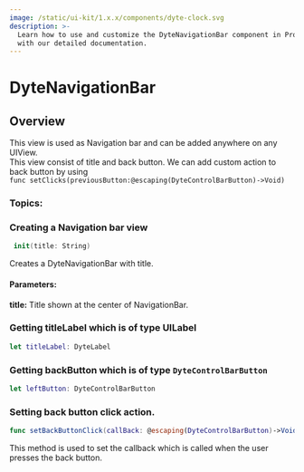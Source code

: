 ```yaml
---
image: /static/ui-kit/1.x.x/components/dyte-clock.svg
description: >-
  Learn how to use and customize the DyteNavigationBar component in ProductDB's iOS UiKit
  with our detailed documentation.
---
```




# DyteNavigationBar
## Overview
This view is used as Navigation bar and can be added anywhere on any UIView.  
This view consist of title and back button. 
We can add custom action to back button by using  
`func setClicks(previousButton:@escaping(DyteControlBarButton)->Void)` 


### Topics:

### Creating a Navigation bar view

```swift
 init(title: String)
```
Creates a DyteNavigationBar with title. 

#### Parameters:
**title:** Title shown at the center of NavigationBar.

### Getting titleLabel which is of type UILabel
```swift
let titleLabel: DyteLabel
```

### Getting backButton which is of type `DyteControlBarButton`

```swift
let leftButton: DyteControlBarButton
```

### Setting back button click action.

```swift
func setBackButtonClick(callBack: @escaping(DyteControlBarButton)->Void)
```
This method is used to set the callback which is called when the user presses the back button. 


<head>
  <title>iOS DyteNavigationBar</title>
</head>
